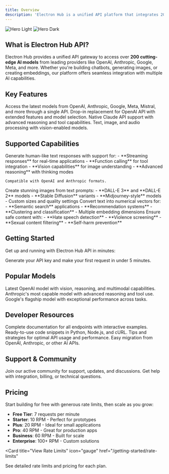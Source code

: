 ```yaml
---
title: Overview
description: 'Electron Hub is a unified API platform that integrates 200+ AI models for chat, image generation, embeddings, and more.'
---
```


<img
  className="block dark:hidden"
  src="/images/hero-light.svg"
  alt="Hero Light"
/>
<img
  className="hidden dark:block"
  src="/images/hero-dark.svg"
  alt="Hero Dark"
/>

## What is Electron Hub API?

Electron Hub provides a unified API gateway to access over **200 cutting-edge AI models** from leading providers like OpenAI, Anthropic, Google, Meta, and more. Whether you're building chatbots, generating images, or creating embeddings, our platform offers seamless integration with multiple AI capabilities.

## Key Features

<CardGroup cols={2}>
  <Card
    title="200+ AI Models"
    icon="brain"
    href="/models/chat-models"
  >
    Access the latest models from OpenAI, Anthropic, Google, Meta, Mistral, and more through a single API.
  </Card>
  <Card
    title="OpenAI Compatible"
    icon="code"
    href="/api-reference/chat/completions"
  >
    Drop-in replacement for OpenAI API with extended features and model selection.
  </Card>
  <Card
    title="Anthropic Support"
    icon="messages"
    href="/api-reference/messages/create"
  >
    Native Claude API support with advanced reasoning and tool capabilities.
  </Card>
  <Card
    title="Multimodal AI"
    icon="image"
    href="/guides/vision-multimodal"
  >
    Text, image, and audio processing with vision-enabled models.
  </Card>
</CardGroup>

## Supported Capabilities

<AccordionGroup>
  <Accordion title="Chat Completions" icon="comments">
    Generate human-like text responses with support for:
    - **Streaming responses** for real-time applications
    - **Function calling** for tool integration
    - **Vision capabilities** for image understanding
    - **Advanced reasoning** with thinking modes
    
    Compatible with OpenAI and Anthropic formats.
  </Accordion>

  <Accordion title="Image Generation" icon="palette">
    Create stunning images from text prompts:
    - **DALL-E 3** and **DALL-E 2** models
    - **Stable Diffusion** variants
    - **Midjourney-style** models
    - Custom sizes and quality settings
  </Accordion>

  <Accordion title="Embeddings" icon="vector-square">
    Convert text into numerical vectors for:
    - **Semantic search** applications
    - **Recommendation systems**
    - **Clustering and classification**
    - Multiple embedding dimensions
  </Accordion>

  <Accordion title="Content Moderation" icon="shield-check">
    Ensure safe content with:
    - **Hate speech detection**
    - **Violence screening**
    - **Sexual content filtering**
    - **Self-harm prevention**
  </Accordion>
</AccordionGroup>

## Getting Started

Get up and running with Electron Hub API in minutes:

<CardGroup cols={1}>
  <Card
    title="Quick Start Guide"
    icon="rocket"
    href="/quickstart"
  >
    Generate your API key and make your first request in under 5 minutes.
  </Card>
</CardGroup>

## Popular Models

<CardGroup cols={3}>
  <Card title="GPT-4o" icon="openai">
    Latest OpenAI model with vision, reasoning, and multimodal capabilities.
  </Card>
  <Card title="Claude 3.5 Sonnet" icon="anthropic">
    Anthropic's most capable model with advanced reasoning and tool use.
  </Card>
  <Card title="Gemini Pro" icon="google">
    Google's flagship model with exceptional performance across tasks.
  </Card>
</CardGroup>

## Developer Resources

<CardGroup cols={2}>
  <Card
    title="API Reference"
    icon="book"
    href="/api-reference/chat/completions"
  >
    Complete documentation for all endpoints with interactive examples.
  </Card>
  <Card
    title="Code Examples"
    icon="code"
    href="/examples/chat-examples"
  >
    Ready-to-use code snippets in Python, Node.js, and cURL.
  </Card>
  <Card
    title="Best Practices"
    icon="lightbulb"
    href="/guides/best-practices"
  >
    Tips and strategies for optimal API usage and performance.
  </Card>
  <Card
    title="Migration Guide"
    icon="arrow-right"
    href="/guides/migration"
  >
    Easy migration from OpenAI, Anthropic, or other AI APIs.
  </Card>
</CardGroup>

## Support & Community

<CardGroup cols={2}>
  <Card
    title="Discord Community"
    icon="discord"
    href="https://discord.com/invite/apUUqbxCBQ"
  >
    Join our active community for support, updates, and discussions.
  </Card>
  <Card
    title="Contact Support"
    icon="envelope"
    href="mailto:support@electronhub.ai"
  >
    Get help with integration, billing, or technical questions.
  </Card>
</CardGroup>

## Pricing

Start building for free with generous rate limits, then scale as you grow:

- **Free Tier**: 7 requests per minute
- **Starter**: 10 RPM - Perfect for prototypes
- **Plus**: 20 RPM - Ideal for small applications  
- **Pro**: 40 RPM - Great for production apps
- **Business**: 60 RPM - Built for scale
- **Enterprise**: 100+ RPM - Custom solutions

<Card
  title="View Rate Limits"
  icon="gauge"
  href="/getting-started/rate-limits"
>
  See detailed rate limits and pricing for each plan.
</Card>

